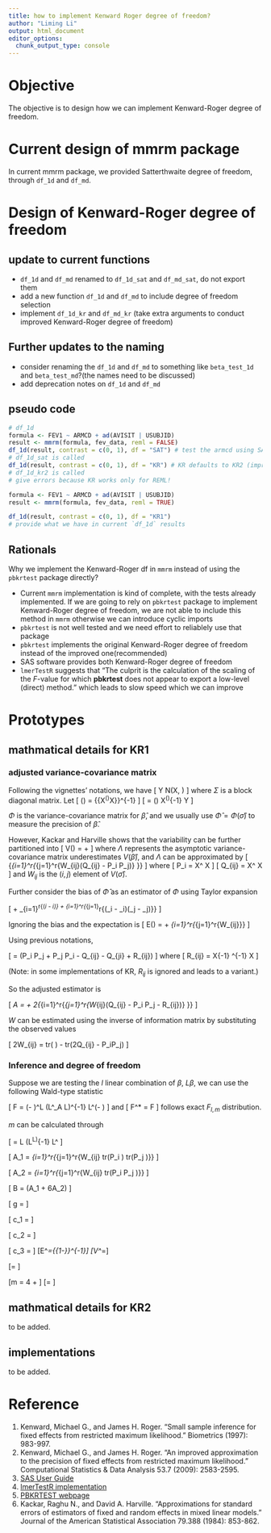 ```yaml
---
title: how to implement Kenward Roger degree of freedom?
author: "Liming Li"
output: html_document
editor_options:
  chunk_output_type: console
---
```


# Objective

The objective is to design how we can implement Kenward-Roger degree of freedom.

# Current design of mmrm package

In current mmrm package, we provided Satterthwaite degree of freedom, through `df_1d` and `df_md`.

# Design of Kenward-Roger degree of freedom

## update to current functions

* `df_1d` and `df_md` renamed to `df_1d_sat` and `df_md_sat`, do not export them
* add a new function `df_1d` and `df_md` to include degree of freedom selection
* implement `df_1d_kr` and `df_md_kr` (take extra arguments to conduct improved Kenward-Roger degree of freedom)

## Further updates to the naming
* consider renaming the `df_1d` and `df_md` to something like `beta_test_1d` and `beta_test_md`?(the names need to be discussed)
* add deprecation notes on `df_1d` and `df_md`

## pseudo code

```r
# df_1d
formula <- FEV1 ~ ARMCD + ad(AVISIT | USUBJID)
result <- mmrm(formula, fev_data, reml = FALSE)
df_1d(result, contrast = c(0, 1), df = "SAT") # test the armcd using SAT
# df_1d_sat is called
df_1d(result, contrast = c(0, 1), df = "KR") # KR defaults to KR2 (improved version)
# df_1d_kr2 is called
# give errors because KR works only for REML!

formula <- FEV1 ~ ARMCD + ad(AVISIT | USUBJID)
result <- mmrm(formula, fev_data, reml = TRUE)

df_1d(result, contrast = c(0, 1), df = "KR1")
# provide what we have in current `df_1d` results
```

## Rationals

Why we implement the Kenward-Roger df in `mmrm` instead of using the `pbkrtest` package directly?

* Current `mmrm` implementation is kind of complete, with the tests already implemented. If we are going to rely on `pbkrtest`
package to implement Kenward-Roger degree of freedom, we are not able to include this method in `mmrm` otherwise we can introduce
cyclic imports
* `pbkrtest` is not well tested and we need effort to reliablely use that package
* `pbkrtest` implements the original Kenward-Roger degree of freedom instead of the improved one(recommended)
* SAS software provides both Kenward-Roger degree of freedom
* `lmerTestR` suggests that "The culprit is the calculation of the scaling of the $F$-value for which **pbkrtest** does not appear to export a low-level (direct) method."
which leads to slow speed which we can improve

# Prototypes

## mathmatical details for KR1

### adjusted variance-covariance matrix

Following the vignettes' notations, we have
\[
  Y \sim N(X\beta, \Sigma)
\]
where $\Sigma$ is a block diagonal matrix.
Let
\[
  \Phi(\sigma) = {\left\{X^\top \Sigma(\sigma)^\top X\right\}}^{-1}
\]
\[
  \hat\beta = \Phi(\hat\sigma) X^\top \Sigma(\hat\sigma)^{-1} Y
\]

$\Phi$ is the variance-covariance matrix for $\hat\beta$, and we usually use
$\hat\Phi = \Phi(\hat\sigma)$ to measure the precision of $\hat\beta$.

However, Kackar and Harville shows that the variability can be further partitioned into
\[
  V(\hat\beta) = \Phi + \Lambda
\]
where $\Lambda$ represents the asymptotic variance-covariance matrix underestimates $V(\hat\beta)$,
and $\Lambda$ can be approximated by
\[
  \Lambda \simeq \Phi \left\{\sum_{i=1}^r{\sum_{j=1}^r{W_{ij}(Q_{ij} - P_i \Phi P_j)} }\right\} \Phi
\]
where
\[
  P_i = X^\top \frac{\partial{\Sigma^{-1}}}{\partial \sigma_i} X
\]
\[
  Q_{ij} = X^\top \frac{\partial{\Sigma^{-1}}}{\partial \sigma_i} \Sigma \frac{\partial{\Sigma^{-1}}}{\partial \sigma_j} X
\]
and $W_{ij}$ is the $(i, j)$ element of $V(\hat\sigma)$.

Further consider the bias of $\hat\Phi$ as an estimator of $\Phi$ using Taylor expansion

\[
  \hat\Phi \simeq \Phi + \sum_{i=1}^r{(\hat\sigma_i - \sigma_i)\frac{\partial{\Phi}}{\partial{\sigma_i}}} + \frac{1}{2} \sum_{i=1}^r{\sum_{j=1}^r{(\hat\sigma_i - \sigma_i)(\hat\sigma_j - \sigma_j)\frac{\partial^2{\Phi}}{\partial{\sigma_i}\partial{\sigma_j}}}}
\]

Ignoring the bias and the expectation is
\[
  E(\hat\Phi) = \Phi + \frac{1}{2} \sum_{i=1}^r{\sum_{j=1}^r{W_{ij}\frac{\partial^2{\Phi}}{\partial{\sigma_i}\partial{\sigma_j}}}}
\]

Using previous notations,

\[
  \frac{\partial^2{\Phi}}{\partial{\sigma_i}\partial{\sigma_j}} = \Phi (P_i \Phi P_j + P_j \Phi P_i - Q_{ij} - Q_{ji} + R_{ij}) \Phi
\]
where
\[
  R_{ij} = X^\top\Sigma^{-1}\frac{\partial^2\Sigma}{\partial{\sigma_i}\partial{\sigma_j}} \Sigma^{-1} X
\]

(Note: in some implementations of KR, $R_{ij}$ is ignored and leads to a variant.)

So the adjusted estimator is

\[
  \hat\Phi_A = \hat\Phi + 2\hat\Phi \left\{\sum_{i=1}^r{\sum_{j=1}^r{W_{ij}(Q_{ij} - P_i \hat\Phi P_j - \frac{1}{4}R_{ij})} }\right\} \hat\Phi
\]

$W$ can be estimated using the inverse of information matrix by substituting the observed values

\[
  2W_{ij} = tr(\frac{\partial{\Sigma^{-1}}}{\partial \sigma_i} \Sigma \frac{\partial{\Sigma^{-1}}}{\partial \sigma_j} \Sigma) - tr(2\Phi Q_{ij} - \Phi P_i\Phi P_j)
\]

### Inference and degree of freedom

Suppose we are testing the $l$ linear combination of $\beta$, $L\beta$, we can use the following Wald-type statistic

\[
  F = \frac{1}{l} (\hat\beta - \beta)^\top  L (L^\top \hat\Phi_A L)^{-1} L^\top (\hat\beta - \beta)
\]
and 
\[
  F^* = \lambda F
\]
follows exact $F_{l,m}$ distribution.

$m$ can be calculated through

\[
  \Theta = L (L^\top \Phi L)^{-1} L^\top
\]

\[
  A_1 = \sum_{i=1}^r{\sum_{j=1}^r{W_{ij} tr(\Theta \Phi P_i \Phi) tr(\Theta \Phi P_j \Phi)}}
\]

\[
  A_2 = \sum_{i=1}^r{\sum_{j=1}^r{W_{ij} tr(\Theta \Phi P_i \Phi \Theta \Phi P_j \Phi)}}
\]

\[
  B = \frac{1}{2l}(A_1 + 6A_2)
\]

\[
  g = \frac{(l+1)A_1 - (l+4)A_2}{(l+2)A_2}
\]

\[
  c_1 = \frac{g}{3l+2(1-g)}
\]

\[
  c_2 = \frac{l-g}{3l+2(1-g)}
\]

\[
  c_3 = \frac{l+2-g}{3l+2(1-g)}
\]
\[E^*={\left\{1-\frac{A_2}{l}\right\}}^{-1}\]
\[V^*=\frac{2}{l}{\left\{\frac{1+c_1 B}{(1-c_2 B)^2(1-c_3 B)}\right\}}\]

\[\rho = \frac{V^{*}}{2(E^*)^2}\]

\[m = 4 + \frac{l+2}{l\rho - 1}\]
\[\lambda = \frac{m}{E^*(m-2)}\]


## mathmatical details for KR2

to be added.

## implementations

to be added.

# Reference

1. Kenward, Michael G., and James H. Roger. "Small sample inference for fixed effects from restricted maximum likelihood." Biometrics (1997): 983-997.
1. Kenward, Michael G., and James H. Roger. "An improved approximation to the precision of fixed effects from restricted maximum likelihood." Computational Statistics & Data Analysis 53.7 (2009): 2583-2595.
1. [SAS User Guide](https://documentation.sas.com/doc/en/pgmsascdc/9.4_3.3/statug/statug_mixed_references.htm#statug_mixedkenw_m09)
1. [lmerTestR implementation](https://github.com/runehaubo/lmerTestR/blob/master/pkg_notes/implementation.Rmd)
1. [PBKRTEST webpage](https://people.math.aau.dk/~sorenh/software/pbkrtest/)
1. Kackar, Raghu N., and David A. Harville. "Approximations for standard errors of estimators of fixed and random effects in mixed linear models." Journal of the American Statistical Association 79.388 (1984): 853-862.
